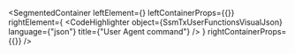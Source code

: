 
<SegmentedContainer
  leftElement={<SsmTxUserFunctionsDesc />}
  leftContainerProps={{}}
  rightElement={
    <CodeHighlighter
      object={SsmTxUserFunctionsVisualJson}
      language={"json"}
      title={"User Agent command"}
    />
  }
  rightContainerProps={{}}
/>

<div
  class={"spacer"}
/>


